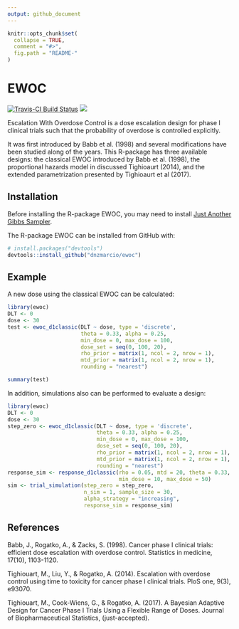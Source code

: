 ```yaml
---
output: github_document
---
```


<!-- README.md is generated from README.Rmd. Please edit that file -->

```r
knitr::opts_chunk$set(
  collapse = TRUE,
  comment = "#>",
  fig.path = "README-"
)
```

# EWOC

[![Travis-CI Build Status](https://travis-ci.org/dnzmarcio/ewoc.svg?branch=master)](https://travis-ci.org/dnzmarcio/ewoc)
[![](http://cranlogs.r-pkg.org/badges/grand-total/ewoc)](http://cran.rstudio.com/web/packages/ewoc/index.html)

Escalation With Overdose Control is a dose escalation design for phase I clinical trials such that the probability of overdose is controlled explicitly. 

It was first introduced by Babb et al. (1998) and several modifications have been studied along of the years. This R-package has three available designs: 
the classical EWOC introduced by Babb et al. (1998), the proportional hazards model in discussed Tighioaurt (2014), and the extended parametrization presented by Tighioaurt et al (2017).

## Installation

Before installing the R-package EWOC, you may need to install [Just Another Gibbs Sampler](http://mcmc-jags.sourceforge.net/).

The R-package EWOC can be installed from GitHub with:

```r
# install.packages("devtools")
devtools::install_github("dnzmarcio/ewoc")
```

## Example

A new dose using the classical EWOC can be calculated:

```r
library(ewoc)
DLT <- 0
dose <- 30
test <- ewoc_d1classic(DLT ~ dose, type = 'discrete',
                       theta = 0.33, alpha = 0.25,
                       min_dose = 0, max_dose = 100,
                       dose_set = seq(0, 100, 20),
                       rho_prior = matrix(1, ncol = 2, nrow = 1),
                       mtd_prior = matrix(1, ncol = 2, nrow = 1),
                       rounding = "nearest")
```

```r
summary(test)
```

In addition, simulations also can be performed to evaluate a design:

```r
library(ewoc)
DLT <- 0
dose <- 30
step_zero <- ewoc_d1classic(DLT ~ dose, type = 'discrete',
                            theta = 0.33, alpha = 0.25,
                            min_dose = 0, max_dose = 100,
                            dose_set = seq(0, 100, 20),
                            rho_prior = matrix(1, ncol = 2, nrow = 1),
                            mtd_prior = matrix(1, ncol = 2, nrow = 1),
                            rounding = "nearest")
response_sim <- response_d1classic(rho = 0.05, mtd = 20, theta = 0.33,
                                   min_dose = 10, max_dose = 50)
sim <- trial_simulation(step_zero = step_zero,
                        n_sim = 1, sample_size = 30,
                        alpha_strategy = "increasing",
                        response_sim = response_sim)
```

## References

Babb, J., Rogatko, A., & Zacks, S. (1998). Cancer phase I clinical trials: efficient dose escalation with overdose control. Statistics in medicine, 17(10), 1103-1120.

Tighiouart, M., Liu, Y., & Rogatko, A. (2014). Escalation with overdose control using time to toxicity for cancer phase I clinical trials. PloS one, 9(3), e93070.

Tighiouart, M., Cook-Wiens, G., & Rogatko, A. (2017). A Bayesian Adaptive Design for Cancer Phase I Trials Using a Flexible Range of Doses. Journal of Biopharmaceutical Statistics, (just-accepted).
